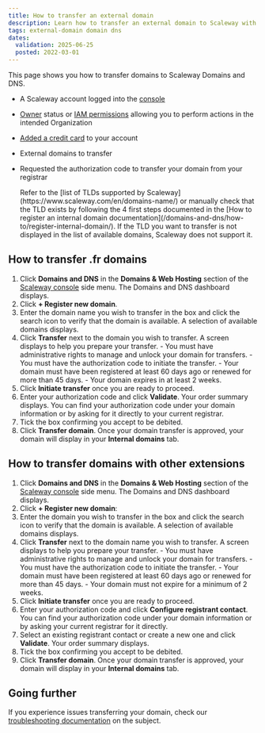 ```yaml
---
title: How to transfer an external domain
description: Learn how to transfer an external domain to Scaleway with our comprehensive guide. Discover step-by-step instructions, from verifying domain availability to initiating the transfer, and managing authorizations.
tags: external-domain domain dns
dates:
  validation: 2025-06-25
  posted: 2022-03-01
---
```




This page shows you how to transfer domains to Scaleway Domains and DNS.

<Requirements />

- A Scaleway account logged into the [console](https://account.scaleway.com/?service=elements)
- [Owner](/iam/concepts/#owner) status or [IAM permissions](/iam/concepts/#permission) allowing you to perform actions in the intended Organization
- [Added a credit card](/billing/quickstart/#how-to-add-a-payment-method) to your account
- External domains to transfer
- Requested the authorization code to transfer your domain from your registrar

    <Message type="important">
     Refer to the [list of TLDs supported by Scaleway](https://www.scaleway.com/en/domains-name/) or manually check that the TLD exists by following the 4 first steps documented in the [How to register an internal domain documentation](/domains-and-dns/how-to/register-internal-domain/). If the TLD you want to transfer is not displayed in the list of available domains, Scaleway does not support it.
    </Message>

## How to transfer .fr domains

1. Click **Domains and DNS** in the **Domains & Web Hosting** section of the [Scaleway console](https://account.scaleway.com/?service=elements) side menu. The Domains and DNS dashboard displays.
2. Click **+ Register new domain**.
    <Lightbox image={image} alt="" />
3. Enter the domain name you wish to transfer in the box and click the search icon to verify that the domain is available. A selection of available domains displays.
4. Click **Transfer** next to the domain you wish to transfer. A screen displays to help you prepare your transfer.
    <Message type="important">
        - You must have administrative rights to manage and unlock your domain for transfers.
        - You must have the authorization code to initiate the transfer.
        - Your domain must have been registered at least 60 days ago or renewed for more than 45 days.
        - Your domain expires in at least 2 weeks.
    </Message>
5. Click **Initiate transfer** once you are ready to proceed.
6. Enter your authorization code and click **Validate**. Your order summary displays.
    <Message type="tip">
     You can find your authorization code under your domain information or by asking for it directly to your current registrar.
    </Message>
7. Tick the box confirming you accept to be debited.
8. Click **Transfer domain**. Once your domain transfer is approved, your domain will display in your **Internal domains** tab.

## How to transfer domains with other extensions

1. Click **Domains and DNS** in the **Domains & Web Hosting** section of the [Scaleway console](https://account.scaleway.com/?service=elements) side menu. The Domains and DNS dashboard displays.
2. Click **+ Register new domain**:
    <Lightbox image={image2} alt="" />
3. Enter the domain you wish to transfer in the box and click the search icon to verify that the domain is available. A selection of available domains displays.
4. Click **Transfer** next to the domain name you wish to transfer. A screen displays to help you prepare your transfer.
    <Message type="important">
        - You must have administrative rights to manage and unlock your domain for transfers.
        - You must have the authorization code to initiate the transfer.
        - Your domain must have been registered at least 60 days ago or renewed for more than 45 days.
        - Your domain must not expire for a minimum of 2 weeks.
    </Message>
5. Click **Initiate transfer** once you are ready to proceed.
6. Enter your authorization code and click **Configure registrant contact**.
    <Message type="tip">
     You can find your authorization code under your domain information or by asking your current registrar for it directly.
    </Message>
7. Select an existing registrant contact or create a new one and click **Validate**. Your order summary displays.
8. Tick the box confirming you accept to be debited.
9. Click **Transfer domain**. Once your domain transfer is approved, your domain will display in your **Internal domains** tab.


## Going further

If you experience issues transferring your domain, check our [troubleshooting documentation](/domains-and-dns/troubleshooting/cannot-transfer-domain/) on the subject.